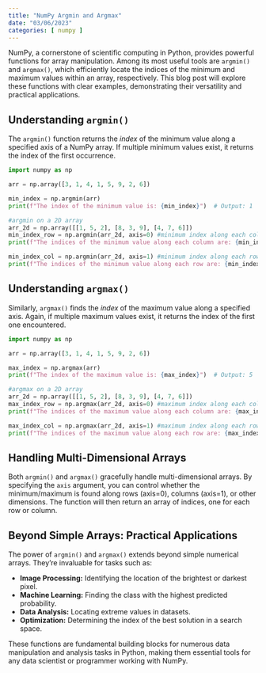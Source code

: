 ```yaml
---
title: "NumPy Argmin and Argmax"
date: "03/06/2023"
categories: [ numpy ]
---
```



NumPy, a cornerstone of scientific computing in Python, provides powerful functions for array manipulation.  Among its most useful tools are `argmin()` and `argmax()`, which efficiently locate the indices of the minimum and maximum values within an array, respectively.  This blog post will explore these functions with clear examples, demonstrating their versatility and practical applications.


## Understanding `argmin()`

The `argmin()` function returns the *index* of the minimum value along a specified axis of a NumPy array.  If multiple minimum values exist, it returns the index of the first occurrence.


```python
import numpy as np

arr = np.array([3, 1, 4, 1, 5, 9, 2, 6])

min_index = np.argmin(arr)
print(f"The index of the minimum value is: {min_index}")  # Output: 1

#argmin on a 2D array
arr_2d = np.array([[1, 5, 2], [8, 3, 9], [4, 7, 6]])
min_index_row = np.argmin(arr_2d, axis=0) #minimum index along each column
print(f"The indices of the minimum value along each column are: {min_index_row}") # Output: [0 1 0]

min_index_col = np.argmin(arr_2d, axis=1) #minimum index along each row
print(f"The indices of the minimum value along each row are: {min_index_col}") # Output: [0 1 0]
```


## Understanding `argmax()`

Similarly, `argmax()` finds the *index* of the maximum value along a specified axis.  Again, if multiple maximum values exist, it returns the index of the first one encountered.


```python
import numpy as np

arr = np.array([3, 1, 4, 1, 5, 9, 2, 6])

max_index = np.argmax(arr)
print(f"The index of the maximum value is: {max_index}")  # Output: 5

#argmax on a 2D array
arr_2d = np.array([[1, 5, 2], [8, 3, 9], [4, 7, 6]])
max_index_row = np.argmax(arr_2d, axis=0) #maximum index along each column
print(f"The indices of the maximum value along each column are: {max_index_row}") # Output: [1 0 1]

max_index_col = np.argmax(arr_2d, axis=1) #maximum index along each row
print(f"The indices of the maximum value along each row are: {max_index_col}") # Output: [1 2 2]

```

##  Handling Multi-Dimensional Arrays

Both `argmin()` and `argmax()` gracefully handle multi-dimensional arrays. By specifying the `axis` argument, you can control whether the minimum/maximum is found along rows (axis=0), columns (axis=1), or other dimensions. The function will then return an array of indices, one for each row or column.



##  Beyond Simple Arrays:  Practical Applications

The power of `argmin()` and `argmax()` extends beyond simple numerical arrays. They're invaluable for tasks such as:


* **Image Processing:** Identifying the location of the brightest or darkest pixel.
* **Machine Learning:** Finding the class with the highest predicted probability.
* **Data Analysis:** Locating extreme values in datasets.
* **Optimization:** Determining the index of the best solution in a search space.


These functions are fundamental building blocks for numerous data manipulation and analysis tasks in Python, making them essential tools for any data scientist or programmer working with NumPy.

